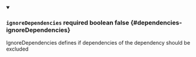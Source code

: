 
<details className="config-field" data-expandable="false" open>
<summary>

### `ignoreDependencies` <span className="config-field-required" data-required="false">required</span> <span className="config-field-type">boolean</span> <span className="config-field-default">false</span> <span className="config-field-enum"></span> {#dependencies-ignoreDependencies}

IgnoreDependencies defines if dependencies of the dependency should be excluded

</summary>



</details>
